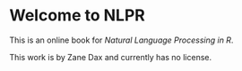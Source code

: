 
# Welcome to NLPR {.unnumbered}

This is an online book for _Natural Language Processing in R_. 

This work is by Zane Dax and currently has no license.